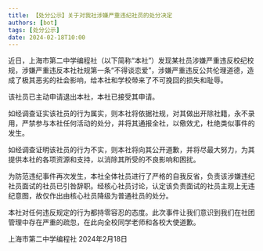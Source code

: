 ```yaml
---
title: 【处分公示】关于对我社涉嫌严重违纪社员的处分决定
authors: [bot]
tags: [处分公示]
date: 2024-02-18T10:00
---
```


近日，上海市第二中学编程社（以下简称“本社”）发现某社员涉嫌严重违反校纪校规，涉嫌严重违反本社社规第一条“不得谈恋爱”，涉嫌严重违反公共伦理道德，造成了极其恶劣的社会影响，给本社和学校带来了不可挽回的损失和耻辱。

该社员已主动申请退出本社，本社已接受其申请。

如经调查证实该社员的行为属实，则本社将依据社规，对其做出开除社籍，永不录用，严禁参与本社任何活动的处分，并将其通报全社，以儆效尤，杜绝类似事件的发生。

如经调查证明该社员的行为不实，则本社将向其公开道歉，并将尽最大努力，为其提供本社的各项资源和支持，以消除其所受的不良影响和困扰。

为防范违纪事件再次发生，本社全体社员进行了严格的自我反省，负责该涉嫌违纪社员面试的社员已引咎辞职。经核心社员讨论，认定该负责面试的社员主观上无违纪意图，故仅作出由核心社员降级为普通社员的处分。

本社对任何违反规定的行为都持零容忍的态度。此次事件让我们意识到我们在社团管理中存在严重的疏忽，在此向全校同学老师和各校大使道歉。

<div style={{
    textAlign: "right"
}}>上海市第二中学编程社 2024年2月18日</div>